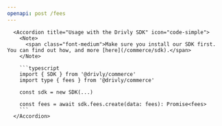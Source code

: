 ```yaml
---
openapi: post /fees
---
```


      <Accordion title="Usage with the Drivly SDK" icon="code-simple">
        <Note>
          <span class="font-medium">Make sure you install our SDK first. You can find out how, and more [here](/commerce/sdk).</span>
        </Note>

        ```typescript
        import { SDK } from '@drivly/commerce'
        import type { fees } from '@drivly/commerce'

        const sdk = new SDK(...)

        const fees = await sdk.fees.create(data: fees): Promise<fees>
        ```
      </Accordion>
